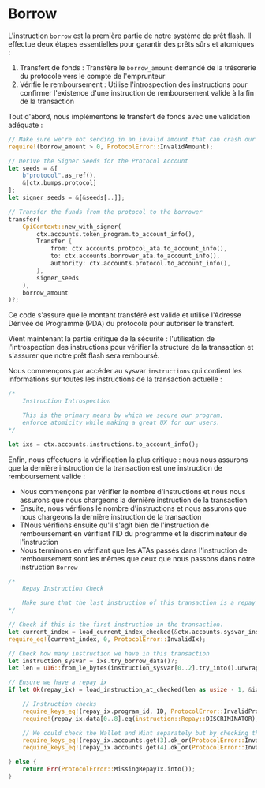 # Borrow

L'instruction `borrow` est la première partie de notre système de prêt flash. Il effectue deux étapes essentielles pour garantir des prêts sûrs et atomiques :
1. Transfert de fonds : Transfère le `borrow_amount` demandé de la trésorerie du protocole vers le compte de l'emprunteur
2. Vérifie le remboursement : Utilise l'introspection des instructions pour confirmer l'existence d'une instruction de remboursement valide à la fin de la transaction

<ArticleSection name="Transfert de fonds" id="fund-transfer" level="h2" />

Tout d'abord, nous implémentons le transfert de fonds avec une validation adéquate :

```rust
// Make sure we're not sending in an invalid amount that can crash our Protocol
require!(borrow_amount > 0, ProtocolError::InvalidAmount);

// Derive the Signer Seeds for the Protocol Account
let seeds = &[
    b"protocol".as_ref(),
    &[ctx.bumps.protocol]
];
let signer_seeds = &[&seeds[..]];

// Transfer the funds from the protocol to the borrower
transfer(
    CpiContext::new_with_signer(
        ctx.accounts.token_program.to_account_info(), 
        Transfer {
            from: ctx.accounts.protocol_ata.to_account_info(),
            to: ctx.accounts.borrower_ata.to_account_info(),
            authority: ctx.accounts.protocol.to_account_info(),
        }, 
        signer_seeds
    ), 
    borrow_amount
)?;
```

Ce code s'assure que le montant transféré est valide et utilise l'Adresse Dérivée de Programme (PDA) du protocole pour autoriser le transfert.

<ArticleSection name="Introspection des Instructions" id="instruction-introspection" level="h2" />

Vient maintenant la partie critique de la sécurité : l'utilisation de l'introspection des instructions pour vérifier la structure de la transaction et s'assurer que notre prêt flash sera remboursé.

Nous commençons par accéder au sysvar `instructions` qui contient les informations sur toutes les instructions de la transaction actuelle :

```rust
/*
    Instruction Introspection

    This is the primary means by which we secure our program,
    enforce atomicity while making a great UX for our users.
*/

let ixs = ctx.accounts.instructions.to_account_info();
```

Enfin, nous effectuons la vérification la plus critique : nous nous assurons que la dernière instruction de la transaction est une instruction de remboursement valide :
- Nous commençons par vérifier le nombre d'instructions et nous nous assurons que nous chargeons la dernière instruction de la transaction
- Ensuite, nous vérifions le nombre d'instructions et nous assurons que nous chargeons la dernière instruction de la transaction
- TNous vérifions ensuite qu'il s'agit bien de l'instruction de remboursement en vérifiant l'ID du programme et le discriminateur de l'instruction
- Nous terminons en vérifiant que les ATAs passés dans l'instruction de remboursement sont les mêmes que ceux que nous passons dans notre instruction `Borrow`

```rust
/*
    Repay Instruction Check

    Make sure that the last instruction of this transaction is a repay instruction
*/

// Check if this is the first instruction in the transaction.
let current_index = load_current_index_checked(&ctx.accounts.sysvar_instructions)?;
require_eq!(current_index, 0, ProtocolError::InvalidIx); 

// Check how many instruction we have in this transaction
let instruction_sysvar = ixs.try_borrow_data()?;
let len = u16::from_le_bytes(instruction_sysvar[0..2].try_into().unwrap());

// Ensure we have a repay ix
if let Ok(repay_ix) = load_instruction_at_checked(len as usize - 1, &ixs) {

    // Instruction checks
    require_keys_eq!(repay_ix.program_id, ID, ProtocolError::InvalidProgram);
    require!(repay_ix.data[0..8].eq(instruction::Repay::DISCRIMINATOR), ProtocolError::InvalidIx);

    // We could check the Wallet and Mint separately but by checking the ATA we do this automatically
    require_keys_eq!(repay_ix.accounts.get(3).ok_or(ProtocolError::InvalidBorrowerAta)?.pubkey, ctx.accounts.borrower_ata.key(), ProtocolError::InvalidBorrowerAta);
    require_keys_eq!(repay_ix.accounts.get(4).ok_or(ProtocolError::InvalidProtocolAta)?.pubkey, ctx.accounts.protocol_ata.key(), ProtocolError::InvalidProtocolAta);

} else {
    return Err(ProtocolError::MissingRepayIx.into());
}
```
